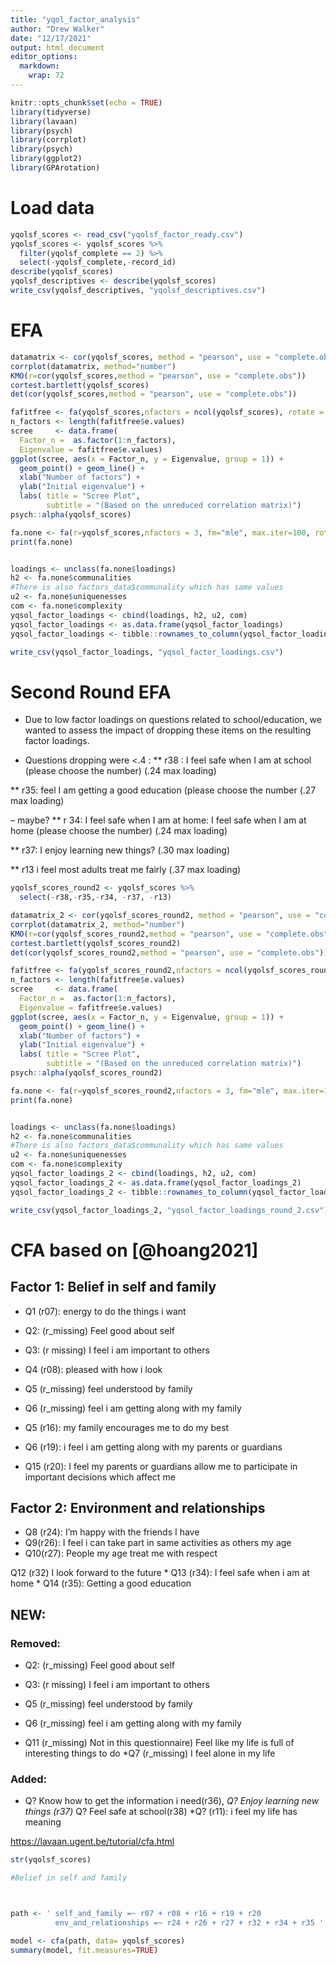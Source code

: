 ```yaml
---
title: "yqol_factor_analysis"
author: "Drew Walker"
date: "12/17/2021"
output: html_document
editor_options: 
  markdown: 
    wrap: 72
---
```


```r
knitr::opts_chunk$set(echo = TRUE)
library(tidyverse)
library(lavaan)
library(psych)
library(corrplot)
library(psych)
library(ggplot2)
library(GPArotation)
```

# Load data

```r
yqolsf_scores <- read_csv("yqolsf_factor_ready.csv")
yqolsf_scores <- yqolsf_scores %>% 
  filter(yqolsf_complete == 2) %>% 
  select(-yqolsf_complete,-record_id)
describe(yqolsf_scores)
yqolsf_descriptives <- describe(yqolsf_scores)
write_csv(yqolsf_descriptives, "yqolsf_descriptives.csv")

```

# EFA 

```r
datamatrix <- cor(yqolsf_scores, method = "pearson", use = "complete.obs")
corrplot(datamatrix, method="number")
KMO(r=cor(yqolsf_scores,method = "pearson", use = "complete.obs"))
cortest.bartlett(yqolsf_scores)
det(cor(yqolsf_scores,method = "pearson", use = "complete.obs"))

fafitfree <- fa(yqolsf_scores,nfactors = ncol(yqolsf_scores), rotate = "none")
n_factors <- length(fafitfree$e.values)
scree     <- data.frame(
  Factor_n =  as.factor(1:n_factors), 
  Eigenvalue = fafitfree$e.values)
ggplot(scree, aes(x = Factor_n, y = Eigenvalue, group = 1)) + 
  geom_point() + geom_line() +
  xlab("Number of factors") +
  ylab("Initial eigenvalue") +
  labs( title = "Scree Plot", 
        subtitle = "(Based on the unreduced correlation matrix)")
psych::alpha(yqolsf_scores)

```

```r
fa.none <- fa(r=yqolsf_scores,nfactors = 3, fm="mle", max.iter=100, rotate="oblimin") 
print(fa.none)


loadings <- unclass(fa.none$loadings)
h2 <- fa.none$communalities
#There is also factors_data$communality which has same values
u2 <- fa.none$uniquenesses
com <- fa.none$complexity
yqsol_factor_loadings <- cbind(loadings, h2, u2, com)
yqsol_factor_loadings <- as.data.frame(yqsol_factor_loadings)
yqsol_factor_loadings <- tibble::rownames_to_column(yqsol_factor_loadings, "question")

write_csv(yqsol_factor_loadings, "yqsol_factor_loadings.csv")
```


# Second Round EFA

* Due to low factor loadings on questions related to school/education, we wanted to assess the impact of dropping these items on the resulting factor loadings. 

* Questions dropping were <.4 :
**    r38 : I feel safe when I am at school (please choose the number) (.24 max loading)

**    r35: feel I am getting a good education (please choose the number (.27 max loading)

-- maybe?
**  r 34: I feel safe when I am at home: I feel safe when I am at home (please choose the number) (.24 max loading)

** r37: I enjoy learning new things? (.30 max loading)

** r13 i feel most adults treat me fairly (.37 max loading)


```r
yqolsf_scores_round2 <- yqolsf_scores %>% 
  select(-r38,-r35,-r34, -r37, -r13)
```

```r
datamatrix_2 <- cor(yqolsf_scores_round2, method = "pearson", use = "complete.obs")
corrplot(datamatrix_2, method="number")
KMO(r=cor(yqolsf_scores_round2,method = "pearson", use = "complete.obs"))
cortest.bartlett(yqolsf_scores_round2)
det(cor(yqolsf_scores_round2,method = "pearson", use = "complete.obs"))

fafitfree <- fa(yqolsf_scores_round2,nfactors = ncol(yqolsf_scores_round2), rotate = "none")
n_factors <- length(fafitfree$e.values)
scree     <- data.frame(
  Factor_n =  as.factor(1:n_factors), 
  Eigenvalue = fafitfree$e.values)
ggplot(scree, aes(x = Factor_n, y = Eigenvalue, group = 1)) + 
  geom_point() + geom_line() +
  xlab("Number of factors") +
  ylab("Initial eigenvalue") +
  labs( title = "Scree Plot", 
        subtitle = "(Based on the unreduced correlation matrix)")
psych::alpha(yqolsf_scores_round2)

```

```r
fa.none <- fa(r=yqolsf_scores_round2,nfactors = 3, fm="mle", max.iter=100, rotate="oblimin") 
print(fa.none)


loadings <- unclass(fa.none$loadings)
h2 <- fa.none$communalities
#There is also factors_data$communality which has same values
u2 <- fa.none$uniquenesses
com <- fa.none$complexity
yqsol_factor_loadings_2 <- cbind(loadings, h2, u2, com)
yqsol_factor_loadings_2 <- as.data.frame(yqsol_factor_loadings_2)
yqsol_factor_loadings_2 <- tibble::rownames_to_column(yqsol_factor_loadings_2, "question")

write_csv(yqsol_factor_loadings_2, "yqsol_factor_loadings_round_2.csv")
```
# CFA based on [@hoang2021]

## Factor 1: Belief in self and family

-   Q1 (r07): energy to do the things i want

-   Q2: (r_missing) Feel good about self

-   Q3: (r missing) I feel i am important to others

-   Q4 (r08): pleased with how i look

-   Q5 (r_missing) feel understood by family

-   Q6 (r_missing) feel i am getting along with my family

-   Q5 (r16): my family encourages me to do my best

-   Q6 (r19): i feel i am getting along with my parents or guardians

-   Q15 (r20): I feel my parents or guardians allow me to participate in
    important decisions which affect me

## Factor 2: Environment and relationships

-   Q8 (r24): I'm happy with the friends I have
-   Q9(r26): I feel i can take part in same activities as others my age
-   Q10(r27): People my age treat me with respect

Q12 (r32) I look forward to the future \* Q13 (r34): I feel safe when i
am at home \* Q14 (r35): Getting a good education

## NEW:

### Removed:

-   Q2: (r_missing) Feel good about self

-   Q3: (r missing) I feel i am important to others

-   Q5 (r_missing) feel understood by family

-   Q6 (r_missing) feel i am getting along with my family

-   Q11 (r_missing) Not in this questionnaire) Feel like my life is full
    of interesting things to do \*Q7 (r_missing) I feel alone in my life

### Added:

-   Q? Know how to get the information i need(r36), *Q? Enjoy learning
    new things (r37)* Q? Feel safe at school(r38) \*Q? (r11): i feel my
    life has meaning

<https://lavaan.ugent.be/tutorial/cfa.html>

```r
str(yqolsf_scores)

#Belief in self and family



path <- ' self_and_family =~ r07 + r08 + r16 + r19 + r20 
          env_and_relationships =~ r24 + r26 + r27 + r32 + r34 + r35 '

model <- cfa(path, data= yqolsf_scores)
summary(model, fit.measures=TRUE)
```

